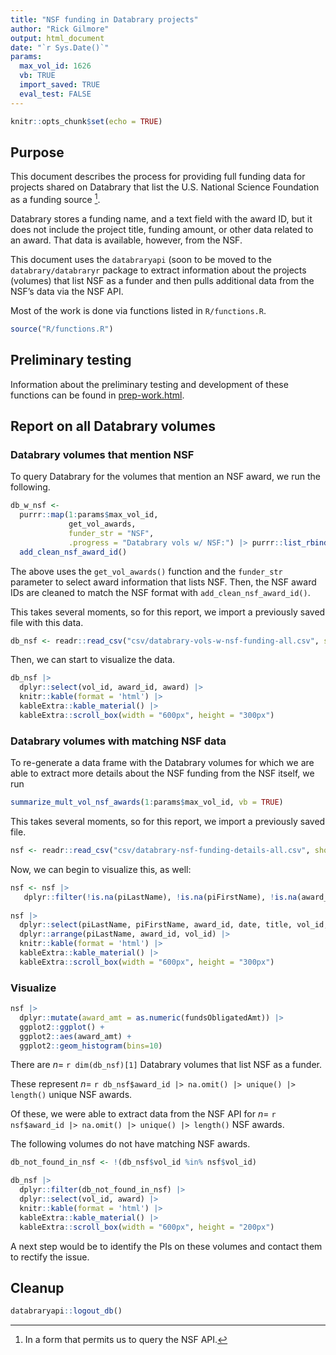 ```yaml
---
title: "NSF funding in Databrary projects"
author: "Rick Gilmore"
output: html_document
date: "`r Sys.Date()`"
params:
  max_vol_id: 1626
  vb: TRUE
  import_saved: TRUE
  eval_test: FALSE
---
```


```r
knitr::opts_chunk$set(echo = TRUE)
```

## Purpose

This document describes the process for providing full funding data for projects shared on Databrary that list the U.S. National Science Foundation as a funding source [^1].

Databrary stores a funding name, and a text field with the award ID, but it does not include the project title, funding amount, or other data related to an award.
That data is available, however, from the NSF.

This document uses the `databraryapi` (soon to be moved to the `databrary/databraryr` package to extract information about the projects (volumes) that list NSF as a funder and then pulls additional data from the NSF's data via the NSF API.

Most of the work is done via functions listed in `R/functions.R`.

```r
source("R/functions.R")
```

## Preliminary testing

Information about the preliminary testing and development of these functions can be found in [prep-work.html](prep_work.html).

## Report on all Databrary volumes

### Databrary volumes that mention NSF

To query Databrary for the volumes that mention an NSF award, we run the following.

```r
db_w_nsf <-
  purrr::map(1:params$max_vol_id,
             get_vol_awards,
             funder_str = "NSF",
             .progress = "Databrary vols w/ NSF:") |> purrr::list_rbind() |>
  add_clean_nsf_award_id()
```

The above uses the `get_vol_awards()` function and the `funder_str` parameter to select award information that lists NSF. Then, the NSF award IDs are cleaned to match the NSF format with `add_clean_nsf_award_id()`.

This takes several moments, so for this report, we import a previously saved file with this data.

```r
db_nsf <- readr::read_csv("csv/databrary-vols-w-nsf-funding-all.csv", show_col_types = FALSE)
```

Then, we can start to visualize the data.

```r
db_nsf |>
  dplyr::select(vol_id, award_id, award) |>
  knitr::kable(format = 'html') |>
  kableExtra::kable_material() |>
  kableExtra::scroll_box(width = "600px", height = "300px")
```

### Databrary volumes with matching NSF data

To re-generate a data frame with the Databrary volumes for which we are able to extract more details about the NSF funding from the NSF itself, we run

```r
summarize_mult_vol_nsf_awards(1:params$max_vol_id, vb = TRUE)
```

This takes several moments, so for this report, we import a previously saved file.

```r
nsf <- readr::read_csv("csv/databrary-nsf-funding-details-all.csv", show_col_types = FALSE)
```

Now, we can begin to visualize this, as well:

```r
nsf <- nsf |>
   dplyr::filter(!is.na(piLastName), !is.na(piFirstName), !is.na(award_id))
 
nsf |>
  dplyr::select(piLastName, piFirstName, award_id, date, title, vol_id, fundsObligatedAmt) |>
  dplyr::arrange(piLastName, award_id, vol_id) |>
  knitr::kable(format = 'html') |>
  kableExtra::kable_material() |>
  kableExtra::scroll_box(width = "600px", height = "300px")
```

### Visualize

```r
nsf |>
  dplyr::mutate(award_amt = as.numeric(fundsObligatedAmt)) |>
  ggplot2::ggplot() +
  ggplot2::aes(award_amt) +
  ggplot2::geom_histogram(bins=10)
```

There are $n=$ `r dim(db_nsf)[1]` Databrary volumes that list NSF as a funder.

These represent $n=$ `r db_nsf$award_id |> na.omit() |> unique() |> length()` unique NSF awards.

Of these, we were able to extract data from the NSF API for $n=$ `r nsf$award_id |> na.omit() |> unique() |> length()` NSF awards.

The following volumes do not have matching NSF awards.

```r
db_not_found_in_nsf <- !(db_nsf$vol_id %in% nsf$vol_id)

db_nsf |>
  dplyr::filter(db_not_found_in_nsf) |>
  dplyr::select(vol_id, award) |>
  knitr::kable(format = 'html') |>
  kableExtra::kable_material() |>
  kableExtra::scroll_box(width = "600px", height = "200px")
```

A next step would be to identify the PIs on these volumes and contact them to rectify the issue.

## Cleanup

```r
databraryapi::logout_db()
```

[^1]: In a form that permits us to query the NSF API.
